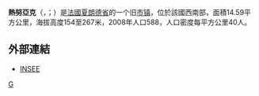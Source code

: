 {{otheruses|热努亚克|subject=法国[[夏朗德省|夏朗德省]]的[[市镇_(法国)|市镇]]|other=法国[[克勒兹省|克勒兹省]]的同名市镇}}
{{noteTA|G1=法国地名}}
{{Infobox French former commune}}
'''熱努亞克'''（{{lang-fr|Genouillac}}，{{IPA-fr|ʒənujak}}；{{lang-oc|Janolhac}}）是[[法國|法國]][[夏朗德省|夏朗德省]]的一个旧[[市镇_(法国)|市镇]]，位於該國西南部，面積14.59平方公里，海拔高度154至267米，2008年人口588，人口密度每平方公里40人。

==外部連結==
*[http://www.insee.fr/en/home/home_page.asp INSEE] {{Wayback|url=http://www.insee.fr/en/home/home_page.asp |date=20071124142010 }}

{{France-geo-stub}}
[[Category:夏朗德省旧市镇|G]]